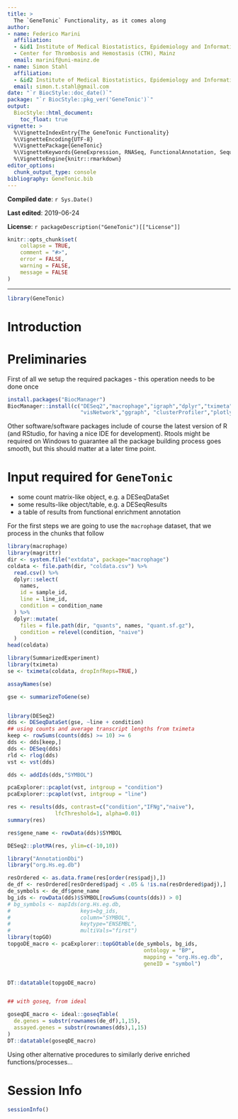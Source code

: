 ```yaml
---
title: >
  The `GeneTonic` Functionality, as it comes along
author:
- name: Federico Marini
  affiliation: 
  - &id1 Institute of Medical Biostatistics, Epidemiology and Informatics (IMBEI), Mainz
  - Center for Thrombosis and Hemostasis (CTH), Mainz
  email: marinif@uni-mainz.de
- name: Simon Stahl
  affiliation: 
  - &id2 Institute of Medical Biostatistics, Epidemiology and Informatics (IMBEI), Mainz
  email: simon.t.stahl@gmail.com
date: "`r BiocStyle::doc_date()`"
package: "`r BiocStyle::pkg_ver('GeneTonic')`"
output: 
  BiocStyle::html_document:
    toc_float: true
vignette: >
  %\VignetteIndexEntry{The GeneTonic Functionality}
  %\VignetteEncoding{UTF-8}  
  %\VignettePackage{GeneTonic}
  %\VignetteKeywords{GeneExpression, RNASeq, FunctionalAnnotation, Sequencing, Visualization, QualityControl, GUI}
  %\VignetteEngine{knitr::rmarkdown}
editor_options: 
  chunk_output_type: console
bibliography: GeneTonic.bib
---
```


**Compiled date**: `r Sys.Date()`

**Last edited**: 2019-06-24

**License**: `r packageDescription("GeneTonic")[["License"]]`

```r
knitr::opts_chunk$set(
    collapse = TRUE,
    comment = "#>",
    error = FALSE,
    warning = FALSE,
    message = FALSE
)
```
  
---

```r
library(GeneTonic)
```

# Introduction

# Preliminaries

First of all we setup the required packages - this operation needs to be done once

```r
install.packages("BiocManager")
BiocManager::install(c("DESeq2","macrophage","igraph","dplyr","tximeta","ideal", "pcaExplorer",
                       "visNetwork","ggraph", "clusterProfiler","plotly","knitr","rmarkdown"))
```

Other software/software packages include of course the latest version of R (and RStudio, for having a nice IDE for development).
Rtools might be required on Windows to guarantee all the package building process goes smooth, but this should matter at a later time point.

# Input required for `GeneTonic`

- some count matrix-like object, e.g. a DESeqDataSet
- some results-like object/table, e.g. a DESeqResults
- a table of results from functional enrichment annotation

For the first steps we are going to use the `macrophage` dataset, that we process in the chunks that follow

```r
library(macrophage)
library(magrittr)
dir <- system.file("extdata", package="macrophage")
coldata <- file.path(dir, "coldata.csv") %>% 
  read.csv() %>% 
  dplyr::select(
    names, 
    id = sample_id, 
    line = line_id, 
    condition = condition_name
  ) %>%
  dplyr::mutate(
    files = file.path(dir, "quants", names, "quant.sf.gz"),
    condition = relevel(condition, "naive")
  )
head(coldata)

library(SummarizedExperiment)
library(tximeta)
se <- tximeta(coldata, dropInfReps=TRUE,)

assayNames(se)

gse <- summarizeToGene(se)



```

```r
library(DESeq2)
dds <- DESeqDataSet(gse, ~line + condition)
## using counts and average transcript lengths from tximeta
keep <- rowSums(counts(dds) >= 10) >= 6
dds <- dds[keep,]
dds <- DESeq(dds)
rld <- rlog(dds)
vst <- vst(dds)

dds <- addIds(dds,"SYMBOL")
```

```r
pcaExplorer::pcaplot(vst, intgroup = "condition")
pcaExplorer::pcaplot(vst, intgroup = "line")
```

```r
res <- results(dds, contrast=c("condition","IFNg","naive"),
               lfcThreshold=1, alpha=0.01)
summary(res)

res$gene_name <- rowData(dds)$SYMBOL

DESeq2::plotMA(res, ylim=c(-10,10))

library("AnnotationDbi")
library("org.Hs.eg.db")

resOrdered <- as.data.frame(res[order(res$padj),])
de_df <- resOrdered[resOrdered$padj < .05 & !is.na(resOrdered$padj),]
de_symbols <- de_df$gene_name
bg_ids <- rowData(dds)$SYMBOL[rowSums(counts(dds)) > 0]
# bg_symbols <- mapIds(org.Hs.eg.db,
#                      keys=bg_ids,
#                      column="SYMBOL",
#                      keytype="ENSEMBL",
#                      multiVals="first")
library(topGO)
topgoDE_macro <- pcaExplorer::topGOtable(de_symbols, bg_ids,
                                           ontology = "BP",
                                           mapping = "org.Hs.eg.db",
                                           geneID = "symbol")


DT::datatable(topgoDE_macro)


## with goseq, from ideal

goseqDE_macro <- ideal::goseqTable(
  de.genes = substr(rownames(de_df),1,15),
  assayed.genes = substr(rownames(dds),1,15)
)
DT::datatable(goseqDE_macro)

```

Using other alternative procedures to similarly derive enriched functions/processes...



# Session Info {-}

```r
sessionInfo()
```

